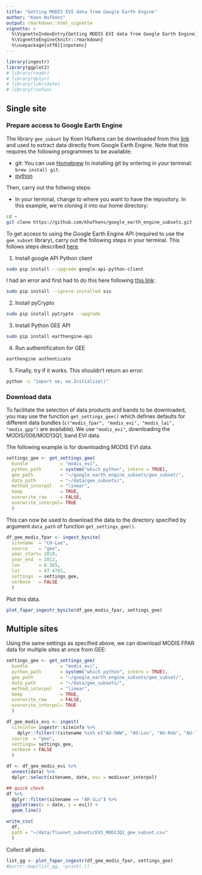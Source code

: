 ```yaml
---
title: "Getting MODIS EVI data from Google Earth Engine"
author: "Koen Hufkens"
output: rmarkdown::html_vignette
vignette: >
  %\VignetteIndexEntry{Getting MODIS EVI data from Google Earth Engine}
  %\VignetteEngine{knitr::rmarkdown}
  %\usepackage[utf8]{inputenc}
---
```


```r
library(ingestr)
library(ggplot2)
# library(readr)
# library(dplyr)
# library(lubridate)
# library(rsofun)
```


## Single site

### Prepare access to Google Earth Engine


The library `gee_subset` by Koen Hufkens can be downloaded from this [link](https://khufkens.github.io/gee_subset/) and used to extract data directly from Google Earth Engine. Note that this requires the following programmes to be available:

- git: You can use [Homebrew](https://brew.sh/) to installing git by entering in your terminal: `brew install git`.
- [python](https://www.python.org/)

Then, carry out the follwing steps:

- In your terminal, change to where you want to have the repository. In this example, we're cloning it into our home directory:
```sh
cd ~
git clone https://github.com/khufkens/google_earth_engine_subsets.git
```

To get access to using the Google Earth Engine API (required to use the `gee_subset` library), carry out the following steps in your terminal. This follows steps described [here](https://github.com/google/earthengine-api/issues/27).

1. Install google API Python client
```sh
sudo pip install --upgrade google-api-python-client
```
I had an error and first had to do this here following [this link](https://github.com/pypa/pip/issues/3165):
```sh
sudo pip install --ignore-installed six
```

2. Install pyCrypto
```sh
sudo pip install pyCrypto --upgrade
```

3. Install Python GEE API
```sh
sudo pip install earthengine-api
```

4. Run authentification for GEE
```sh
earthengine authenticate
```

5. Finally, try if it works. This shouldn't return an error:
```sh
python -c "import ee; ee.Initialize()"
```


### Download data

To facilitate the selection of data products and bands to be downloaded, you may use the function `get_settings_gee()` which defines defaults for different data bundles (`c("modis_fpar", "modis_evi", "modis_lai", "modis_gpp")` are available). We use `"modis_evi"`, downloading the MODIS/006/MOD13Q1, band EVI data.

The following example is for downloading MODIS EVI data.
```r
settings_gee <- get_settings_gee(
  bundle            = "modis_evi",
  python_path       = system("which python", intern = TRUE),
  gee_path          = "~/google_earth_engine_subsets/gee_subset/",
  data_path         = "~/data/gee_subsets/",
  method_interpol   = "linear",
  keep              = TRUE,
  overwrite_raw     = FALSE,
  overwrite_interpol= TRUE
  )
```

This can now be used to download the data to the directory specified by argument `data_path` of function `get_settings_gee()`.
```r
df_gee_modis_fpar <- ingest_bysite(
  sitename  = "CH-Lae",
  source    = "gee",
  year_start= 2010,
  year_end  = 2012,
  lon       = 8.365,
  lat       = 47.4781,
  settings  = settings_gee,
  verbose   = FALSE
  )
```

Plot this data.
```r
plot_fapar_ingestr_bysite(df_gee_modis_fpar, settings_gee)
```


## Multiple sites

Using the same settings as specified above, we can download MODIS FPAR data for multiple sites at once from GEE:
```r
settings_gee <- get_settings_gee(
  bundle            = "modis_evi",
  python_path       = system("which python", intern = TRUE),
  gee_path          = "~/google_earth_engine_subsets/gee_subset/",
  data_path         = "~/data/gee_subsets/",
  method_interpol   = "linear",
  keep              = TRUE,
  overwrite_raw     = FALSE,
  overwrite_interpol= TRUE
  )

df_gee_modis_evi <- ingest(
  siteinfo= ingestr::siteinfo %>% 
    dplyr::filter(!(sitename %in% c("AU-GWW", "AU-Lox", "AU-Rob", "AU-TTE", "CN-Dan"))),
  source  = "gee",
  settings= settings_gee,
  verbose = FALSE
  ) 

df <- df_gee_modis_evi %>% 
  unnest(data) %>% 
  dplyr::select(sitename, date, evi = modisvar_interpol)

## quick check
df %>% 
  dplyr::filter(sitename == "AR-SLu") %>% 
  ggplot(aes(x = date, y = evi)) +
  geom_line()

write_csv(
  df, 
  path = "~/data/fluxnet_subsets/EVI_MOD13Q1_gee_subset.csv"
  )
```

Collect all plots.
```r
list_gg <- plot_fapar_ingestr(df_gee_modis_fpar, settings_gee)
#purrr::map(list_gg, ~print(.))
```



